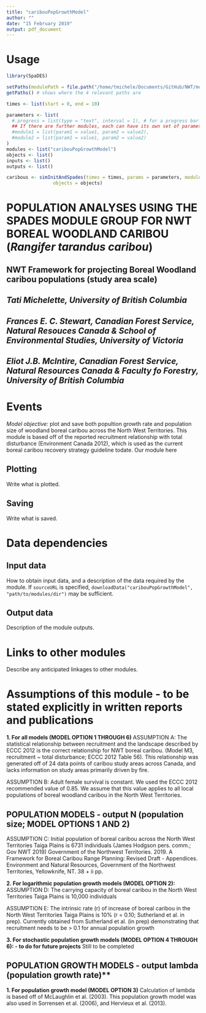 ```yaml
---
title: "caribouPopGrowthModel"
author: ""
date: "15 February 2019"
output: pdf_document
---
```


# Usage

```r
library(SpaDES)

setPaths(modulePath = file.path("/home/tmichele/Documents/GitHub/NWT/modules"))
getPaths() # shows where the 4 relevant paths are

times <- list(start = 0, end = 10)

parameters <- list(
  #.progress = list(type = "text", interval = 1), # for a progress bar
  ## If there are further modules, each can have its own set of parameters:
  #module1 = list(param1 = value1, param2 = value2),
  #module2 = list(param1 = value1, param2 = value2)
)
modules <- list("caribouPopGrowthModel")
objects <- list()
inputs <- list()
outputs <- list()

caribous <- simInitAndSpades(times = times, params = parameters, modules = modules,
                 objects = objects)

```
# **POPULATION ANALYSES USING THE SPADES MODULE GROUP FOR NWT BOREAL WOODLAND CARIBOU (*Rangifer tarandus caribou*)**
## NWT Framework for projecting Boreal Woodland caribou populations (study area scale)

## *Tati Michelette, University of British Columbia*
## *Frances E. C. Stewart, Canadian Forest Service, Natural Resouces Canada & School of Environmental Studies, University of Victoria*
## *Eliot J.B. McIntire, Canadian Forest Service, Natural Resources Canada & Faculty fo Forestry, University of British Columbia*


# Events

*Model objective:* plot and save both popultion growth rate and population size of woodland boreal caribou across the North West Territories. This module is based off of the reported recruitment relationship with total disturbance (Environment Canada 2012), which is used as the current boreal caribou recovery strategy guideline todate. Our module here

## Plotting

Write what is plotted.

## Saving

Write what is saved.

# Data dependencies

## Input data

How to obtain input data, and a description of the data required by the module.
If `sourceURL` is specified, `downloadData("caribouPopGrowthModel", "path/to/modules/dir")` may be sufficient.

## Output data

Description of the module outputs.

# Links to other modules

Describe any anticipated linkages to other modules.

# Assumptions of this module - to be stated explicitly in written reports and publications

**1. For all models (MODEL OPTION 1 THROUGH 6)**
ASSUMPTION A: The statistical relationship between recruitment and the landscape described by ECCC 2012 is the correct relationship for NWT boreal caribou. (Model M3, recruitment ~ total disturbance; ECCC 2012 Table 56). This relationship was generated off of 24 data points of caribou study areas across Canada, and lacks information on study areas primarily driven by fire.

ASSUMPTION B: Adult female survival is constant. We used the ECCC 2012 recommended value of 0.85. We assume that this value applies to all local populations of boreal woodland caribou in the North West Territories.

## POPULATION MODELS - output N (population size; MODEL OPTIONS 1 AND 2)
ASSUMPTION C: Initial population of boreal caribou across the North West Territories Taiga Plains is 6731 individuals (James Hodgson pers. comm.; Gov NWT 2019)
Government of the Northwest Territories. 2019. A Framework for Boreal Caribou Range Planning: Revised Draft - Appendices. Environment and Natural Resources, Government of the Northwest Territories, Yellowknife, NT. 38 + ii pp.

**2. For logarithmic population growth models (MODEL OPTION 2):**
ASSUMPTION D: The carrying capacity of boreal caribou in the North West Territories Taiga Plains is 10,000 individuals 

ASSUMPTION E: The intrinsic rate (r) of increase of boreal caribou in the North West Territories Taiga Plains is 10% (r = 0.10; Sutherland et al. in prep). Currently obtained from Sutherland et al. (in prep) demonstrating that recruitment needs to be > 0.1 for annual population growth

**3. For stochastic population growth models (MODEL OPTION 4 THROUGH 6): - to do for future projects**
Still to be completed


## POPULATION GROWTH MODELS - output lambda (population growth rate)**
**1. For population growth model (MODEL OPTION 3)**
Calculation of lambda is based off of McLaughlin et al. (2003). This population growth model was also used in Sorrensen et al. (2006), and Hervieux et al. (2013).




